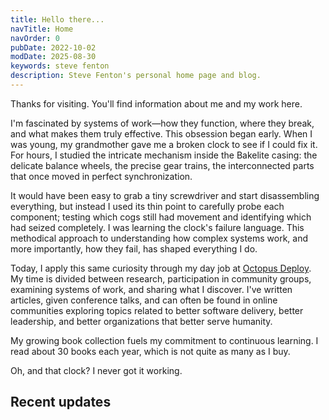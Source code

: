 ```yaml
---
title: Hello there...
navTitle: Home
navOrder: 0
pubDate: 2022-10-02
modDate: 2025-08-30
keywords: steve fenton
description: Steve Fenton's personal home page and blog.
---
```


Thanks for visiting. You'll find information about me and my work here.

I'm fascinated by systems of work—how they function, where they break, and what makes them truly effective. This obsession began early. When I was young, my grandmother gave me a broken clock to see if I could fix it. For hours, I studied the intricate mechanism inside the Bakelite casing: the delicate balance wheels, the precise gear trains, the interconnected parts that once moved in perfect synchronization.

It would have been easy to grab a tiny screwdriver and start disassembling everything, but instead I used its thin point to carefully probe each component; testing which cogs still had movement and identifying which had seized completely. I was learning the clock's failure language. This methodical approach to understanding how complex systems work, and more importantly, how they fail, has shaped everything I do.

Today, I apply this same curiosity through my day job at [Octopus Deploy](https://octopus.com). My time is divided between research, participation in community groups, examining systems of work, and sharing what I discover. I've written articles, given conference talks, and can often be found in online communities exploring topics related to better software delivery, better leadership, and better organizations that better serve humanity.

My growing book collection fuels my commitment to continuous learning. I read about 30 books each year, which is not quite as many as I buy.

Oh, and that clock? I never got it working.

## Recent updates

<RecentlyUpdated count="3" />
